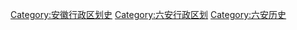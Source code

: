 [[Category:安徽行政区划史|Category:安徽行政区划史]]
[[Category:六安行政区划|Category:六安行政区划]]
[[Category:六安历史|Category:六安历史]]